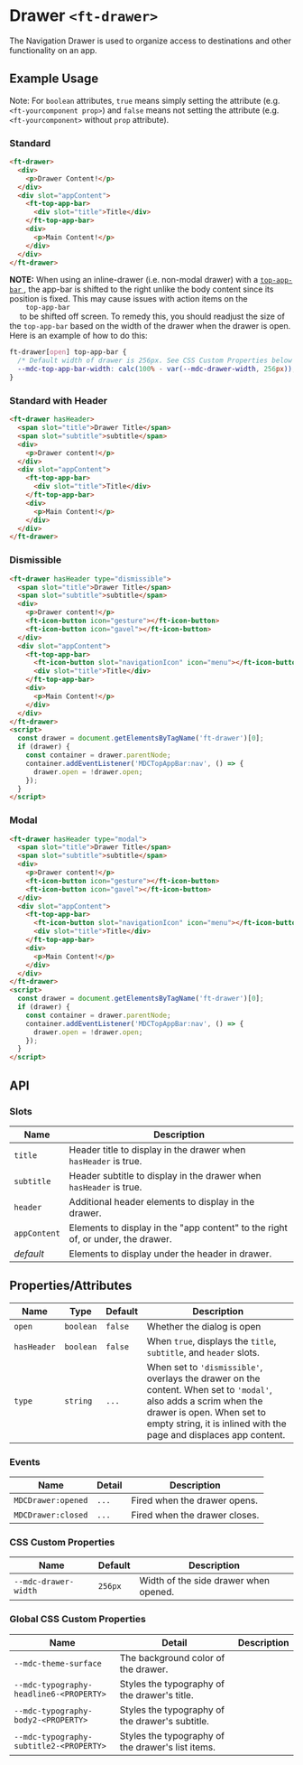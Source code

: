 
<Meta title="Firstech UI/Component/Drawer/Doc" />

<style>{`

`}</style>

# Drawer `<ft-drawer>`

<p>
  The Navigation Drawer is used to organize access to destinations and other
  functionality on an app.
</p>

## Example Usage

Note: For `boolean` attributes, `true` means simply setting the attribute (e.g. `<ft-yourcomponent prop>`) and `false` means not setting the attribute (e.g. `<ft-yourcomponent>` without `prop` attribute).

### Standard

<Canvas withToolbar>
  <Story id="ruhil-ui-component-drawer--standard" height="100px" />
</Canvas>

```html
<ft-drawer>
  <div>
    <p>Drawer Content!</p>
  </div>
  <div slot="appContent">
    <ft-top-app-bar>
      <div slot="title">Title</div>
    </ft-top-app-bar>
    <div>
      <p>Main Content!</p>
    </div>
  </div>
</ft-drawer>
```

<p>
  <strong>NOTE:</strong> When using an inline-drawer (i.e. non-modal drawer)
  with a
  <a href="https://github.com/material-components/material-web/tree/master/packages/top-app-bar">
    <code>top-app-bar</code>
  </a>
  , the app-bar is shifted to the right unlike the body content since its position
  is fixed. This may cause issues with action items on the <code>
    top-app-bar
  </code> to be shifted off screen. To remedy this, you should readjust the size
  of the
  <code>top-app-bar</code> based on the width of the drawer when the drawer is
  open. Here is an example of how to do this:
</p>

```css
ft-drawer[open] top-app-bar {
  /* Default width of drawer is 256px. See CSS Custom Properties below */
  --mdc-top-app-bar-width: calc(100% - var(--mdc-drawer-width, 256px));
}
```

### Standard with Header

<Canvas withToolbar>
  <Story id="ruhil-ui-component-drawer--standard-with-header" height="100px" />
</Canvas>

```html
<ft-drawer hasHeader>
  <span slot="title">Drawer Title</span>
  <span slot="subtitle">subtitle</span>
  <div>
    <p>Drawer content!</p>
  </div>
  <div slot="appContent">
    <ft-top-app-bar>
      <div slot="title">Title</div>
    </ft-top-app-bar>
    <div>
      <p>Main Content!</p>
    </div>
  </div>
</ft-drawer>
```

### Dismissible

<Canvas withToolbar>
  <Story id="ruhil-ui-component-drawer--dismissible" height="100px" />
</Canvas>

```html
<ft-drawer hasHeader type="dismissible">
  <span slot="title">Drawer Title</span>
  <span slot="subtitle">subtitle</span>
  <div>
    <p>Drawer content!</p>
    <ft-icon-button icon="gesture"></ft-icon-button>
    <ft-icon-button icon="gavel"></ft-icon-button>
  </div>
  <div slot="appContent">
    <ft-top-app-bar>
      <ft-icon-button slot="navigationIcon" icon="menu"></ft-icon-button>
      <div slot="title">Title</div>
    </ft-top-app-bar>
    <div>
      <p>Main Content!</p>
    </div>
  </div>
</ft-drawer>
<script>
  const drawer = document.getElementsByTagName('ft-drawer')[0];
  if (drawer) {
    const container = drawer.parentNode;
    container.addEventListener('MDCTopAppBar:nav', () => {
      drawer.open = !drawer.open;
    });
  }
</script>
```

### Modal

<Canvas withToolbar>
  <Story id="ruhil-ui-component-drawer--with-modal" height="100px" />
</Canvas>

```html
<ft-drawer hasHeader type="modal">
  <span slot="title">Drawer Title</span>
  <span slot="subtitle">subtitle</span>
  <div>
    <p>Drawer content!</p>
    <ft-icon-button icon="gesture"></ft-icon-button>
    <ft-icon-button icon="gavel"></ft-icon-button>
  </div>
  <div slot="appContent">
    <ft-top-app-bar>
      <ft-icon-button slot="navigationIcon" icon="menu"></ft-icon-button>
      <div slot="title">Title</div>
    </ft-top-app-bar>
    <div>
      <p>Main Content!</p>
    </div>
  </div>
</ft-drawer>
<script>
  const drawer = document.getElementsByTagName('ft-drawer')[0];
  if (drawer) {
    const container = drawer.parentNode;
    container.addEventListener('MDCTopAppBar:nav', () => {
      drawer.open = !drawer.open;
    });
  }
</script>
```

## API

### Slots

<table>
  <thead>
    <tr>
      <th>Name</th>
      <th>Description</th>
    </tr>
  </thead>
  <tbody>
    <tr>
      <td>
        <code>title</code>
      </td>
      <td>
        Header title to display in the drawer when <code>hasHeader</code> is
        true.
      </td>
    </tr>
    <tr>
      <td>
        <code>subtitle</code>
      </td>
      <td>
        Header subtitle to display in the drawer when <code>hasHeader</code> is
        true.
      </td>
    </tr>
    <tr>
      <td>
        <code>header</code>
      </td>
      <td>Additional header elements to display in the drawer.</td>
    </tr>
    <tr>
      <td>
        <code>appContent</code>
      </td>
      <td>
        Elements to display in the "app content" to the right of, or under, the
        drawer.
      </td>
    </tr>
    <tr>
      <td>
        <em>default</em>
      </td>
      <td>Elements to display under the header in drawer.</td>
    </tr>
  </tbody>
</table>

## Properties/Attributes

<table>
  <thead>
    <tr>
      <th>Name</th>
      <th>Type</th>
      <th>Default</th>
      <th>Description</th>
    </tr>
  </thead>
  <tbody>
    <tr>
      <td>
        <code>open</code>
      </td>
      <td>
        <code>boolean</code>
      </td>
      <td>
        <code>false</code>
      </td>
      <td>Whether the dialog is open</td>
    </tr>
    <tr>
      <td>
        <code>hasHeader</code>
      </td>
      <td>
        <code>boolean</code>
      </td>
      <td>
        <code>false</code>
      </td>
      <td>
        When <code>true</code>, displays the <code>title</code>,
        <code>subtitle</code>, and <code>header</code> slots.
      </td>
    </tr>
    <tr>
      <td>
        <code>type</code>
      </td>
      <td>
        <code>string</code>
      </td>
      <td>
        <code>...</code>
      </td>
      <td>
        When set to <code>'dismissible'</code>, overlays the drawer on the
        content. When set to <code>'modal'</code>, also adds a scrim when the
        drawer is open. When set to empty string, it is inlined with the page
        and displaces app content.
      </td>
    </tr>
  </tbody>
</table>

### Events

<table>
  <thead>
    <tr>
      <th>Name</th>
      <th>Detail</th>
      <th>Description</th>
    </tr>
  </thead>
  <tbody>
    <tr>
      <td>
        <code>MDCDrawer:opened</code>
      </td>
      <td>
        <code>...</code>
      </td>
      <td>Fired when the drawer opens.</td>
    </tr>
    <tr>
      <td>
        <code>MDCDrawer:closed</code>
      </td>
      <td>
        <code>...</code>
      </td>
      <td>Fired when the drawer closes.</td>
    </tr>
  </tbody>
</table>

### CSS Custom Properties

<table>
  <thead>
    <tr>
      <th>Name</th>
      <th>Default</th>
      <th>Description</th>
    </tr>
  </thead>
  <tbody>
    <tr>
      <td>
        <code>--mdc-drawer-width</code>
      </td>
      <td>
        <code>256px</code>
      </td>
      <td>Width of the side drawer when opened.</td>
    </tr>
  </tbody>
</table>

### Global CSS Custom Properties

<table>
  <thead>
    <tr>
      <th>Name</th>
      <th>Detail</th>
      <th>Description</th>
    </tr>
  </thead>
  <tbody>
    <tr>
      <td>
        <code>--mdc-theme-surface</code>
      </td>
      <td>The background color of the drawer.</td>
      <td></td>
    </tr>
    <tr>
      <td>
        <code>--mdc-typography-headline6-&lt;PROPERTY&gt;</code>
      </td>
      <td>Styles the typography of the drawer's title.</td>
      <td></td>
    </tr>
    <tr>
      <td>
        <code>--mdc-typography-body2-&lt;PROPERTY&gt;</code>
      </td>
      <td>Styles the typography of the drawer's subtitle.</td>
      <td></td>
    </tr>
    <tr>
      <td>
        <code>--mdc-typography-subtitle2-&lt;PROPERTY&gt;</code>
      </td>
      <td>Styles the typography of the drawer's list items.</td>
      <td></td>
    </tr>
  </tbody>
</table>
